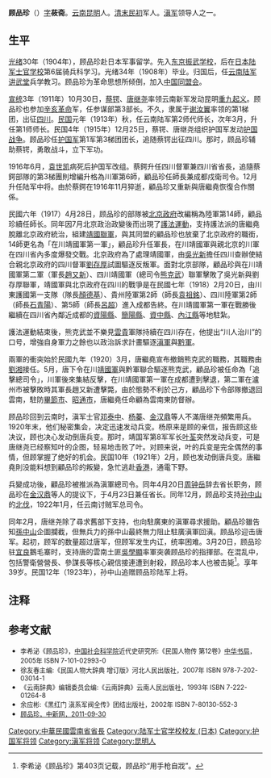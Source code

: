 {{明清人物信息框
|姓名 = 顧品珍
|原名 =
|圖片名稱= 顧品珍.jpg
|圖片大小 =
|圖片說明 =
|最高職務 =
|國家 =
|爵位 =
|籍貫 = 雲南昆明
|族裔 = 
|旗籍 =
|府邸 =
|世系 = 
|字號 = 
|室名 = 
|諡號 =
|出生日期 =
|出生地點 =
|逝世日期 =
|逝世地點 =
|墓葬 =
|配偶 =
|親屬 =
|出身 = 
|經歷 = 
|著作 =
}}
'''顾品珍'''（{{bd|1883年||1922年|3月20日}}）[[表字|字]]'''莜斋'''。[[云南省|云南]][[昆明市|昆明]]人。[[清末|清末]][[民初|民初]]军人。[[滇军|滇军]]领导人之一。

== 生平 ==
[[光绪|光绪]]30年（1904年），顾品珍赴日本军事留学。先入[[东京振武学校|东京振武学校]]，后在[[日本陆军士官学校|日本陆军士官学校]]第6届骑兵科学习。光绪34年（1908年）毕业。归国后，任[[云南陆军讲武堂|云南陆军讲武堂]]兵学教习。顾品珍为革命思想所倾倒，加入[[中国同盟会|中国同盟会]]。

[[宣统|宣统]]3年（1911年）10月30日，[[蔡锷|蔡锷]]、[[唐继尧|唐继尧]]率领云南新军发动昆明[[重九起义|重九起义]]。顾品珍也参加[[辛亥革命|辛亥革命]]军，任参谋部第3部长。不久，隶属于[[谢汝翼|谢汝翼]]率领的第1梯团，出征[[四川省|四川]]。[[民国纪元|民国]]元年（1913年）秋，任云南陆军第2师代师长，次年3月，升任第1师师长。民国4年（1915年）12月25日，蔡锷、唐继尧组织护国军发动[[护国战争|护国战争]]。顾品珍任[[护国军|护国军]]第1军第3梯团团长，追随蔡锷出征四川。那时，顾品珍辅助蔡锷，勇敢战斗，立下军功。

1916年6月，[[袁世凯|袁世凯]]病死后护国军改组。蔡鍔升任四川督軍兼四川省省長，追隨蔡鍔部隊的第3梯團則增編升格為川軍第6師，顧品珍任師長兼成都戍衛司令。12月升任陆军中将。由於蔡鍔在1916年11月猝逝，顧品珍又重新與唐繼堯恢復合作關係。

民國六年（1917）4月28日，顾品珍的部隊被[[北洋政府|北京政府]]改編稱為陸軍第14師，顧品珍續任師长。同年因7月北京政治政變後而出現了[[護法運動|護法運動]]，支持護法派的唐繼堯脫離北京政府統治，組建[[靖國聯軍|靖國聯軍]]，與其同盟的顧品珍也放棄了北京政府的職銜，14師更名為「在川靖國軍第一軍」，顧品珍升任軍長，在川靖國軍與親北京的川軍在四川省內多度爆發交戰。北京政府為了處理靖國軍，由[[吳光新|吳光新]]擔任四川查辦使結合親北京政府的四川督軍[[劉存厚|劉存厚]]試圖驅逐反叛軍。面對北京部隊，顧品珍與在川靖國軍第二軍（軍長[[趙又新|趙又新]]）、四川靖國軍（總司令[[熊克武|熊克武]]）聯軍擊敗了吳光新與劉存厚聯軍，靖國軍與北京政府在四川的戰爭是在民國七年（1918）2月20日，由川東護國第一支隊（隊長[[顏德基|顏德基]]）、貴州陸軍第2師（師長[[袁祖銘|袁祖銘]]）、四川陸軍第2師（師長[[石青陽|石青陽]]）、第5師（師長[[呂超|呂超]]）進入成都告終。在川靖國軍第一軍在戰勝後繼續在四川省內鄰近成都的[[資陽縣|資陽縣]]、[[簡陽縣|簡陽縣]]、[[資中縣|資中縣]]、[[內江縣|內江縣]]等地駐紮。

護法運動結束後，熊克武並不樂見[[雲貴|雲貴]]軍隊持續在四川存在，他提出“川人治川”的口号，增強自身軍力之餘也以政治訴求計畫驅逐[[滇軍|滇軍]]與[[黔軍|黔軍]]。

兩軍的衝突始於民國九年（1920）3月，唐繼堯宣布撤銷熊克武的職務，其職務由[[劉湘|劉湘]]接任。5月，唐下令在川[[靖國軍|靖國軍]]與黔軍聯合驅逐熊克武，顧品珍被任命為「追擊總司令」，川軍後來集結反擊，在川靖國軍第一軍在成都遭到擊退，第二軍在瀘州市被擊敗時其軍長趙又新遭擊斃，由於態勢不利於己方，顧品珍下令部隊撤退回雲南，駐防[[畢節市|畢節市]]、[[昭通市|昭通市]]，唐繼堯任命顧為雲南東防督辦。

顾品珍回到云南时，滇军士官[[邓泰中|邓泰中]]、[[杨蓁|杨蓁]]、[[金汉鼎_(滇军)|金汉鼎]]等人不滿唐继尧頻繁用兵。1920年末，他们秘密集会，决定迅速发动兵变。杨原来是顾的亲信，报告顾这些决议，顾也决心发动倒唐兵变。那时，靖国军第8军军长[[叶荃|叶荃]]突然发动兵变，可是唐继尧已经察知叶的企图，轻易地击败了叶。对顾来说，叶的兵变是完全偶然的事情，但顾掌握了绝好的机会。民国10年（1921年）2月，顾也发动倒唐兵变。唐繼堯則没能料想到顧品珍的叛變，急忙逃赴[[香港|香港]]，通電下野。

兵變成功後，顧品珍被推派為滇軍總司令。同年4月20日[[周钟岳|周钟岳]]辞去省长职务，顾品珍在[[金汉鼎_(滇军)|金汉鼎]]等人的提议下，于4月23日兼任省长。同年12月，顾品珍支持[[孙中山|孙中山]]的[[国民革命军北伐|北伐]]，1922年1月，任云南讨贼军总司令。

同年2月，唐继尧除了尋求舊部下支持，也向駐廣東的滇軍尋求援助。顧品珍雖告知[[孫中山|孫中山]]企圖攔截，但無兵力的孫中山最終無力阻止駐廣滇軍回滇。顾品珍迎击唐军。起初，顾军的数量超过唐军，但顾军发生内讧，统率困难。3月20日，顾品珍驻[[宜良县|宜良]]鵝毛寨时，支持唐的雲南土匪[[吳學顯|吳學顯]]率軍突袭顾品珍的指揮部。在混乱中，包括警衛營營長、參謀長等核心親信接連遭到射殺，顾品珍本人也被击毙<ref>李希泌《顾品珍》第403页记载，顾品珍“用手枪自戕”。</ref>。享年39岁。民国12年（1923年），孙中山追赠顾品珍陆军上将。

== 注释 ==
{{Commonscat|Gu Pinzhen}}
{{reflist}}

== 参考文献 ==
* <span style="font-size:90%;">李希泌《顾品珍》，[[中国社会科学院|中国社会科学院]]近代史研究所:《民国人物传 第12卷》[[中华书局|中华书局]]，2005年 ISBN 7-101-02993-0</span>
* <span style="font-size:90%;">徐友春主编:《民国人物大辞典 增订版》河北人民出版社，2007年 ISBN 978-7-202-03014-1</span>
* <span style="font-size:90%;">《云南辞典》编辑委员会编:《云南辞典》云南人民出版社，1993年 ISBN 7-222-01264-8</span>
* <span style="font-size:90%;">余应彬:《黑红门 滇系军阀全传》团结出版社，2002年 ISBN 7-80130-552-3</span>
* <span style="font-size:90%;">[http://www.yn.chinanews.com/pub/special/2011/0930/5456.html 顾品珍，中新网，2011-09-30]</span>

{{云南历史|民国}}
{{DEFAULTSORT:Gu Pinzhen}}
[[Category:中華民國雲南省省長|Category:中華民國雲南省省長]]
[[Category:陆军士官学校校友_(日本)|Category:陆军士官学校校友 (日本)]]
[[Category:护国军将领|Category:护国军将领]]
[[Category:滇军将领|Category:滇军将领]]
[[Category:昆明人|Category:昆明人]]
